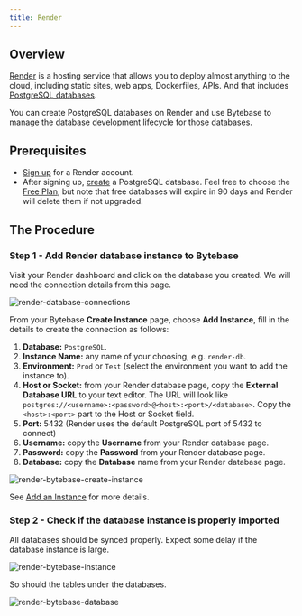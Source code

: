 ```yaml
---
title: Render
---
```


## Overview

[Render](https://render.com/) is a hosting service that allows you to deploy almost anything to the cloud, including static sites, web apps, Dockerfiles, APIs. And that includes [PostgreSQL databases](https://render.com/docs/databases).

You can create PostgreSQL databases on Render and use Bytebase to manage the database development lifecycle for those databases.

## Prerequisites

- [Sign up](https://dashboard.render.com/) for a Render account.
- After signing up, [create](https://dashboard.render.com/new/database) a PostgreSQL database. Feel free to choose the [Free Plan](https://render.com/docs/free), but note that free databases will expire in 90 days and Render will delete them if not upgraded.

## The Procedure

### Step 1 - Add Render database instance to Bytebase

Visit your Render dashboard and click on the database you created. We will need the connection details from this page.

![render-database-connections](/content/docs/how-to/integrations/render-database-connections.webp)

From your Bytebase **Create Instance** page, choose **Add Instance**, fill in the details to create the connection as follows:

1. **Database:** `PostgreSQL`.
2. **Instance Name:** any name of your choosing, e.g. `render-db`.
3. **Environment:** `Prod` or `Test` (select the environment you want to add the instance to).
4. **Host or Socket:** from your Render database page, copy the **External Database URL** to your text editor. The URL will look like `postgres://<username>:<password>@<host>:<port>/<database>`. Copy the `<host>:<port>` part to the Host or Socket field.
5. **Port:** 5432 (Render uses the default PostgreSQL port of 5432 to connect)
6. **Username:** copy the **Username** from your Render database page.
7. **Password:** copy the **Password** from your Render database page.
8. **Database:** copy the **Database** name from your Render database page.

![render-bytebase-create-instance](/content/docs/how-to/integrations/render-bytebase-create-instance.webp)

See [Add an Instance](/get-started/step-by-step/add-an-instance) for more details.

### Step 2 - Check if the database instance is properly imported

All databases should be synced properly. Expect some delay if the database instance is large.

![render-bytebase-instance](/content/docs/how-to/integrations/render-bytebase-instance.webp)

So should the tables under the databases.

![render-bytebase-database](/content/docs/how-to/integrations/render-bytebase-database.webp)
